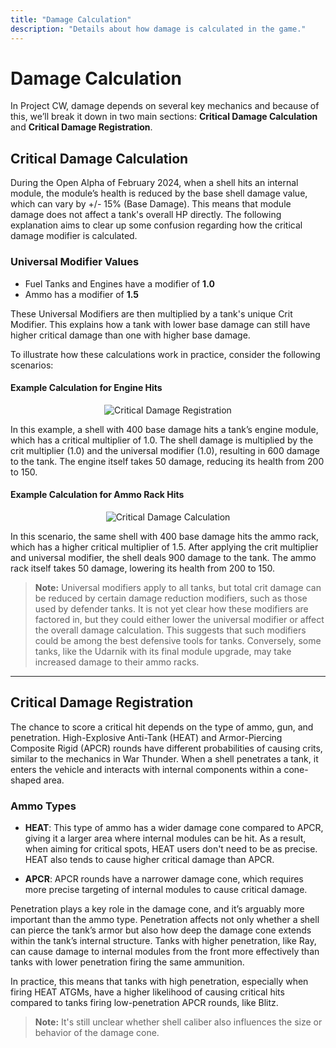 ```yaml
---
title: "Damage Calculation"
description: "Details about how damage is calculated in the game."
---
```


# Damage Calculation

In Project CW, damage depends on several key mechanics and because of this, we’ll break it down in two main sections: **Critical Damage Calculation** and **Critical Damage Registration**.

## Critical Damage Calculation

During the Open Alpha of February 2024, when a shell hits an internal module, the module’s health is reduced by the base shell damage value, which can vary by +/- 15% (Base Damage). This means that module damage does not affect a tank's overall HP directly. The following explanation aims to clear up some confusion regarding how the critical damage modifier is calculated.

### Universal Modifier Values
- Fuel Tanks and Engines have a modifier of **1.0**
- Ammo has a modifier of **1.5**

These Universal Modifiers are then multiplied by a tank's unique Crit Modifier. This explains how a tank with lower base damage can still have higher critical damage than one with higher base damage.

To illustrate how these calculations work in practice, consider the following scenarios:

#### Example Calculation for Engine Hits

<div align="center">

![Critical Damage Registration](https://raw.githubusercontent.com/ThatSINEWAVE/pcw-bug-hunters/refs/heads/main/images/gameplay-mechanics/Critical%20Damage%20Registration.png)

</div>

In this example, a shell with 400 base damage hits a tank’s engine module, which has a critical multiplier of 1.0. The shell damage is multiplied by the crit multiplier (1.0) and the universal modifier (1.0), resulting in 600 damage to the tank. The engine itself takes 50 damage, reducing its health from 200 to 150.

#### Example Calculation for Ammo Rack Hits

<div align="center">

![Critical Damage Calculation](https://raw.githubusercontent.com/ThatSINEWAVE/pcw-bug-hunters/refs/heads/main/images/gameplay-mechanics/Critical%20Damage%20Calculation.png)

</div>

In this scenario, the same shell with 400 base damage hits the ammo rack, which has a higher critical multiplier of 1.5. After applying the crit multiplier and universal modifier, the shell deals 900 damage to the tank. The ammo rack itself takes 50 damage, lowering its health from 200 to 150.

> **Note:**
> Universal modifiers apply to all tanks, but total crit damage can be reduced by certain damage reduction modifiers, such as those used by defender tanks. It is not yet clear how these modifiers are factored in, but they could either lower the universal modifier or affect the overall damage calculation. This suggests that such modifiers could be among the best defensive tools for tanks. Conversely, some tanks, like the Udarnik with its final module upgrade, may take increased damage to their ammo racks.

---

## Critical Damage Registration

The chance to score a critical hit depends on the type of ammo, gun, and penetration. High-Explosive Anti-Tank (HEAT) and Armor-Piercing Composite Rigid (APCR) rounds have different probabilities of causing crits, similar to the mechanics in War Thunder. When a shell penetrates a tank, it enters the vehicle and interacts with internal components within a cone-shaped area.

### Ammo Types
- **HEAT**: This type of ammo has a wider damage cone compared to APCR, giving it a larger area where internal modules can be hit. As a result, when aiming for critical spots, HEAT users don't need to be as precise. HEAT also tends to cause higher critical damage than APCR.

- **APCR**: APCR rounds have a narrower damage cone, which requires more precise targeting of internal modules to cause critical damage.

Penetration plays a key role in the damage cone, and it’s arguably more important than the ammo type. Penetration affects not only whether a shell can pierce the tank’s armor but also how deep the damage cone extends within the tank’s internal structure. Tanks with higher penetration, like Ray, can cause damage to internal modules from the front more effectively than tanks with lower penetration firing the same ammunition.

In practice, this means that tanks with high penetration, especially when firing HEAT ATGMs, have a higher likelihood of causing critical hits compared to tanks firing low-penetration APCR rounds, like Blitz.

> **Note:**
> It's still unclear whether shell caliber also influences the size or behavior of the damage cone.